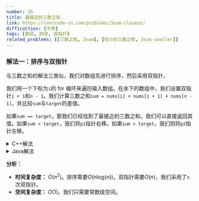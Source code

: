 ```yaml
---
number: 16
title: 最接近的三数之和
link: https://leetcode-cn.com/problems/3sum-closest/
difficulties: [中等]
tags: [数组, 排序, 双指针]
related_problems: [[三数之和, 3sum], [较小的三数之和, 3sum-smaller]]
---
```



<h3 id="solution_1">解法一：排序与双指针</h3>

与<Link to="/zh/solution/3sum#solution_3">三数之和的解法三</Link>类似，我们对数组先进行排序，然后采用双指针。

我们用一个下标为`i`的 for 循环来遍历输入数组。在余下的数组中，我们设置双指针`i + 1`和`n - 1`。我们计算三数之和`sum = nums[i] + nums[i + 1] + nums[n - 1]`，并比较`sum`与`target`的差值。

如果`sum == target`，那我们已经找到了最接近的三数之和，我们可以直接返回其值。如果`sum < target`，我们将`p1`指针右移。如果`sum > target`，我们则将`p2`指针左移。

<details class="code-details">
    <summary>C++解法</summary>

```cpp
class Solution {
public:
    int threeSumClosest(vector<int>& nums, int target) {
        int n = nums.size();
        int closestSum = INT_MAX, minDiff = INT_MAX;
        sort(nums.begin(), nums.end());

        for (int i = 0; i < n; i++) {
            int num = nums[i];
            int p1 = i + 1, p2 = n - 1;
            while (p1 < p2) {
                int sum = num + nums[p1] + nums[p2];
                if (sum == target) {
                    return sum;
                }
                else if (sum < target) {
                    if (target - sum < minDiff) {
                        closestSum = sum;
                        minDiff = target - sum;
                    }
                    p1++;
                }
                else {
                    if (sum - target < minDiff) {
                        closestSum = sum;
                        minDiff = sum - target;
                    }
                    p2--;
                }
            }
        }

        return closestSum;
    }
};
```

</details>

<details class="code-details">
    <summary>Java解法</summary>

```java
class Solution {
    public int threeSumClosest(int[] nums, int target) {
        int n = nums.length;
        int closestSum = Integer.MAX_VALUE, minDiff = Integer.MAX_VALUE;
        Arrays.sort(nums);

        for (int i = 0; i < n; i++) {
            int num = nums[i];
            int p1 = i + 1, p2 = n - 1;
            while (p1 < p2) {
                int sum = num + nums[p1] + nums[p2];
                if (sum == target) {
                    return sum;
                }
                else if (sum < target) {
                    if (target - sum < minDiff) {
                        closestSum = sum;
                        minDiff = target - sum;
                    }
                    p1++;
                }
                else {
                    if (sum - target < minDiff) {
                        closestSum = sum;
                        minDiff = sum - target;
                    }
                    p2--;
                }
            }
        }

        return closestSum;
    }
}
```

</details>

**分析：**

- **时间复杂度：** $O(n^2)$。排序需要$O(n\text{log}(n))$。双指针需要$O(n)$，我们采用了`n`次双指针。
- **空间复杂度：** $O(1)$。我们只需要常数级空间。

